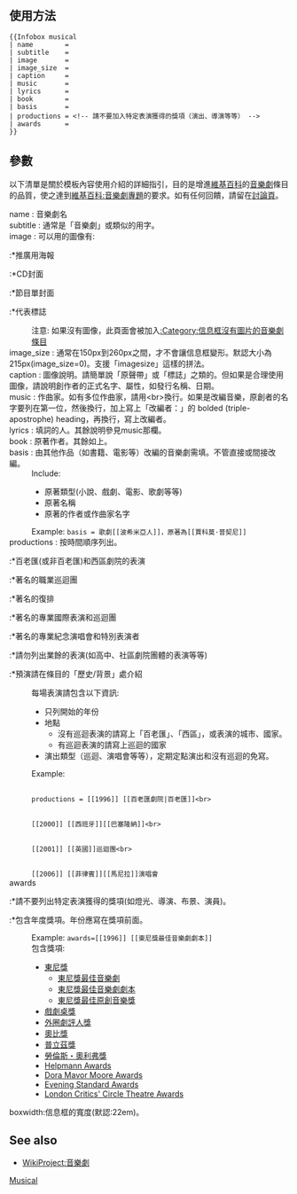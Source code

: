 <includeonly><!-- 在這裡加入模板的保護標識 --></includeonly><noinclude>{{template doc page viewed directly}}</noinclude>
<!-- EDIT TEMPLATE DOCUMENTATION BELOW THIS LINE -->
{{Intricate template}}
== 使用方法 ==
{{Infobox musical
|name              = 歌劇魅影
|subtitle          = 音樂劇
|image             =  OG (mask and rose).jpg
|caption           = 
|music             = [[安德魯·洛伊·韋伯]]
|lyrics            = {{link-en|查爾斯·哈特|Charles Hart (lyricist)}} <br /> {{link-en|理查·史提哥|Richard Stilgoe}}(改編)
|book              = [[安德魯·洛伊·韋伯]] <br /> {{link-en|理查·史提哥|Richard Stilgoe}}
|basis             = {{based on|[[歌劇魅影]]|[[卡斯頓·勒胡]]}}
|productions       = 1986 [[西區劇院|西區]] <br /> 1988 [[百老匯劇院|百老匯]] <br /> 1988 [[維也納]] <br /> 1988 [[東京]] <br /> 1989 [[多倫多]] <br /> 1989 [[斯德哥爾摩]] <br /> 1989 [[洛杉磯]] <br /> 1990 [[漢堡]] <br /> 1991 第一次美國巡迴 <br /> 1992 第二次美國巡迴 <br /> 1993 [[舊金山]] <br /> 1993 [[斯赫弗寧恩]] <br /> 1996 [[巴塞爾]] <br /> 1997 [[奧克蘭|奧克蘭都會區]] <br /> 1999 [[墨西哥城]] <br /> 2000 [[哥本哈根]] <br /> 2002 [[馬德里]] <br /> 2003 [[布達佩斯]] <br /> 2004 [[歌劇魅影 (2004年電影)|改編電影]] <br /> 2005 [[聖保羅]] <br /> 2006 [[拉斯維加斯]]改編版 <br /> 2008 第三次美國巡迴 <br /> 2009 [[布宜諾斯艾利斯]] <br /> 2011 25周年版 <br /> 2012 [[英國]]巡迴 <br /> 2013 北美巡迴 <br /> 2013 [[泰國]] <br /> 2014-2016 北美巡迴 <br /> 2014 [[莫斯科]] <br /> 2014 [[塔爾圖]] <br /> 2014 [[布拉格]] <br /> 2014 [[西班牙]]巡迴 <br /> 2015 [[波多黎各]] <br /> 2015 [[赫爾辛基]] <br /> 2015 [[香港]] <br /> 2015 [[紐西蘭]]巡迴  <br /> 2015 [[伊斯坦堡]] <br />2015 [[英國]][[伯明罕]]<br />還有許多國際和業餘表演
| language         = [[英語]]
|premiere_date     = 1986年10月9日
|premiere_location = [[倫敦]][[女王陛下歌劇院]]
|awards            = 1986 [[勞倫斯·奧利弗獎|奧利弗獎最佳新音樂劇]]<br />1988 [[東尼獎最佳音樂劇]]
}}
<pre style="overflow: auto">
{{Infobox musical
| name        = 
| subtitle    = 
| image       = 
| image_size  = 
| caption     = 
| music       = 
| lyrics      = 
| book        = 
| basis       = 
| productions = <!-- 請不要加入特定表演獲得的獎項（演出、導演等等） -->
| awards      = 
}}</pre>

== 參數 ==
以下清單是關於{{tl|Infobox Musical}}模板內容使用介紹的詳細指引，目的是增進[[維基百科]]的[[音樂劇]]條目的品質，使之達到[[維基百科:音樂劇專題]]的要求。如有任何回饋，請留在[[模板討論頁:Infobox Musical|討論頁]]。

;name : 音樂劇名
;subtitle : 通常是「音樂劇」或類似的用字。
;image : 可以用的圖像有:
:*推廣用海報
:*CD封面
:*節目單封面
:*代表標誌
:注意: 如果沒有圖像，此頁面會被加入[[:Category:信息框沒有圖片的音樂劇條目]]
;image_size : 通常在150px到260px之間，才不會讓信息框變形。默認大小為215px(image_size=0)。支援「imagesize」這樣的拼法。
;caption : 圖像說明。請簡單說「原聲帶」或「標誌」之類的。但如果是合理使用圖像，請說明創作者的正式名字、屬性，如發行名稱、日期。
;music : 作曲家。如有多位作曲家，請用<nowiki><br></nowiki>換行。如果是改編音樂，原創者的名字要列在第一位，然後換行，加上寫上「改編者：」的 bolded (triple-apostrophe) heading，再換行，寫上改編者。
;lyrics : 填詞的人。其餘說明參見music那欄。
;book : 原著作者。其餘如上。
;basis : 由其他作品（如書籍、電影等）改編的音樂劇需填。不管直接或間接改編。
:Include:
:*原著類型(小說、戲劇、電影、歌劇等等)
:*原著名稱
:*原著的作者或作曲家名字
:Example: <code><nowiki>basis = 歌劇[[波希米亞人]]，原著為[[賈科莫·普契尼]]</nowiki></code>
;productions : 按時間順序列出。
:*百老匯(或非百老匯)和西區劇院的表演 
:*著名的職業巡迴團
:*著名的復排
:*著名的專業國際表演和巡迴團 
:*著名的專業紀念演唱會和特別表演者
:*請勿列出業餘的表演(如高中、社區劇院團體的表演等等)
:*預演請在條目的「歷史/背景」處介紹
:每場表演請包含以下資訊:
:*只列開始的年份
:*地點
:**沒有巡迴表演的請寫上「百老匯」、「西區」，或表演的城市、國家。
:**有巡迴表演的請寫上巡迴的國家
:*演出類型（巡迴、演唱會等等），定期定點演出和沒有巡迴的免寫。
:Example:<code>
:<nowiki>productions = [[1996]] [[百老匯劇院|百老匯]]<br></nowiki>
:<nowiki>[[2000]] [[西班牙]][[巴塞隆納]]<br></nowiki>
:<nowiki>[[2001]] [[英國]]巡迴團<br></nowiki>
:<nowiki>[[2006]] [[菲律賓]][[馬尼拉]]演唱會</nowiki></code>
;awards
:*請不要列出特定表演獲得的獎項(如燈光、導演、布景、演員)。
:*包含年度獎項。年份應寫在獎項前面。
:Example: <code><nowiki>awards=[[1996]] [[東尼獎最佳音樂劇劇本]]</nowiki></code>
:包含獎項:
:*[[東尼獎]]
:**[[東尼獎最佳音樂劇]] 
:**[[東尼獎最佳音樂劇劇本]]
:**[[東尼獎最佳原創音樂獎]] 
:*[[戲劇桌獎]]
:*[[外圈劇評人獎]]
:*[[奧比獎]]
:*[[普立茲獎]]
:*[[勞倫斯・奧利弗獎]]
:*[[Helpmann Award]]s
:*[[Dora Mavor Moore Award]]s
:*[[Evening Standard Awards]]
:*[[London Critics' Circle Theatre Awards]]
;boxwidth:信息框的寬度(默認:22em)。

== See also ==
* [[WikiProject:音樂劇]]

<includeonly>
[[Category:音樂信息框模板‎|Musical]]
</includeonly>